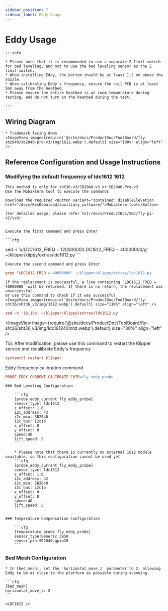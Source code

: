 ```yaml
---
sidebar_position: 7
sidebar_label: Eddy Usage
---
```




# Eddy Usage

    :::info

    * Please note that it is recommended to use a separate Z limit switch for bed leveling, and not to use the bed leveling sensor as the Z limit switch.
    * When installing Eddy, the bottom should be at least 1-2 mm above the nozzle.
    * When calibrating Eddy's frequency, ensure the coil PCB is at least 5mm away from the heatbed.
    * Please ensure the entire heatbed is at room temperature during testing, and do not turn on the heatbed during the test.

    :::

## Wiring Diagram

    * Trademark facing down
    <ImageView image={require('@site/docs/ProductDoc/ToolBoard/fly-sb2040/sb2040-pro-v3/img/1612.webp').default} size="100%" align="left" />


## Reference Configuration and Usage Instructions

### Modifying the default frequency of ldc1612 1612
    This method is only for sht36-v3/SB2040-v3 or SB2040-Pro-v3
    Use the Mobaxterm tool to execute the commands

    Download the required <Button variant="contained" disableElevation href="/docs/ResDownload/auxiliary_software/">Mobaxterm tool</Button>
    
    [For detailed usage, please refer to](/docs/ProductDoc/SBC/fly-pi-v2/ssh)


    Execute the first command and press Enter

    ```cfg
sed -i 's/LDC1612_FREQ = 12000000/LDC1612_FREQ = 40000000/g' ~/klipper/klippy/extras/ldc1612.py
    ```

    Execute the second command and press Enter
  ```cfg
grep "LDC1612_FREQ = 40000000" ~/klipper/klippy/extras/ldc1612.py
  ```
    If the replacement is successful, a line containing `LDC1612_FREQ = 40000000` will be returned. If there is no return, the replacement was unsuccessful.
    Or use this command to check if it was successful
    <ImageView image={require('@site/docs/ProductDoc/ToolBoard/fly-sht36/sht36_v3/img/1612.webp').default} size="110%" align="left" />
```cfg
sed -n '10,15p' ~/klipper/klippy/extras/ldc1612.py
```
   <ImageView image={require('@site/docs/ProductDoc/ToolBoard/fly-sht36/sht36_v3/img/ldc161240mhz.webp').default} size="30%" align="left" />

   Tip: After modification, please use this command to restart the Klipper service and recalibrate Eddy's frequency
   ```cfg
   systemctl restart klipper
   ```
   Eddy frequency calibration command
   ```cfg
   PROBE_EDDY_CURRENT_CALIBRATE CHIP=fly_eddy_probe
   ```

    ### Bed Leveling Configuration

        ```cfg
        [probe_eddy_current fly_eddy_probe]
        sensor_type: ldc1612
        z_offset: 1.0
        i2c_address: 43
        i2c_mcu: SB2040
        i2c_bus: i2c1b
        x_offset: 0
        y_offset: 0
        speed:40
        lift_speed: 5
        ```

        * Please note that there is currently no external 1612 module available, so this configuration cannot be used yet
        ```cfg
        [probe_eddy_current fly_eddy_probe]
        sensor_type: ldc1612
        z_offset: 1.0
        i2c_address: 42
        i2c_mcu: SB2040
        i2c_bus: i2c1b
        x_offset: 0
        y_offset: 0
        speed:40
        lift_speed: 5
        ```

    ### Temperature Compensation Configuration

        ```cfg
        [temperature_probe fly_eddy_probe]
        sensor_type:Generic 3950
        sensor_pin:SB2040:gpio28
        ```

### Bed Mesh Configuration

    * In [bed_mesh], set the `horizontal_move_z` parameter to 2, allowing Eddy to be as close to the platform as possible during scanning.

    ```cfg
    [bed_mesh]
    horizontal_move_z: 2
    ```

    <LDC1612 />